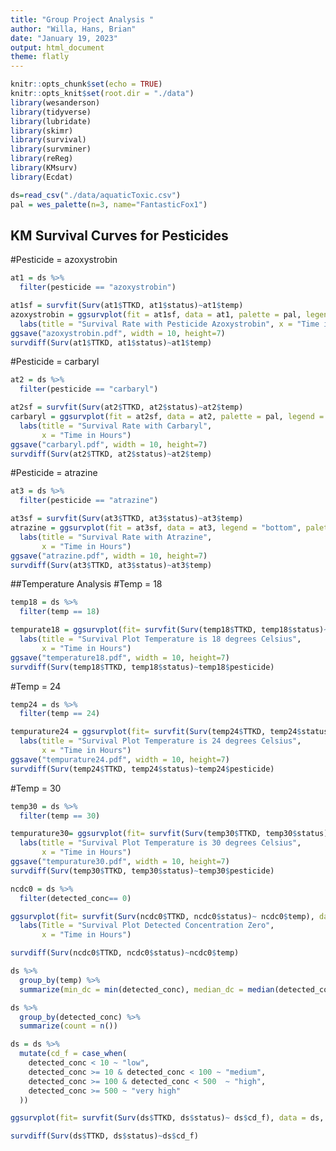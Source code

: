 ```yaml
---
title: "Group Project Analysis "
author: "Willa, Hans, Brian"
date: "January 19, 2023"
output: html_document
theme: flatly
---
```



```r
knitr::opts_chunk$set(echo = TRUE)
knitr::opts_knit$set(root.dir = "./data")
library(wesanderson)
library(tidyverse)
library(lubridate)
library(skimr)
library(survival)
library(survminer)
library(reReg)
library(KMsurv)
library(Ecdat)

ds=read_csv("./data/aquaticToxic.csv")
pal = wes_palette(n=3, name="FantasticFox1")
```

## KM Survival Curves for Pesticides 

#Pesticide = azoxystrobin
```r
at1 = ds %>% 
  filter(pesticide == "azoxystrobin")
```

```r
at1sf = survfit(Surv(at1$TTKD, at1$status)~at1$temp) 
azoxystrobin = ggsurvplot(fit = at1sf, data = at1, palette = pal, legend = "bottom", legend.labs = c("18°C","24°C", "30°C"), risk.table = F, conf.int=F, surv.median.line="hv") +
  labs(title = "Survival Rate with Pesticide Azoxystrobin", x = "Time in Hours") 
ggsave("azoxystrobin.pdf", width = 10, height=7)
survdiff(Surv(at1$TTKD, at1$status)~at1$temp)
```

#Pesticide = carbaryl
```r
at2 = ds %>%
  filter(pesticide == "carbaryl")

at2sf = survfit(Surv(at2$TTKD, at2$status)~at2$temp) 
carbaryl = ggsurvplot(fit = at2sf, data = at2, palette = pal, legend = "bottom", legend.labs = c("18°C","24°C", "30°C"),risk.table = F, conf.int=F, surv.median.line="hv") +
  labs(title = "Survival Rate with Carbaryl", 
       x = "Time in Hours")
ggsave("carbaryl.pdf", width = 10, height=7)
survdiff(Surv(at2$TTKD, at2$status)~at2$temp)
```

#Pesticide = atrazine
```r
at3 = ds %>%
  filter(pesticide == "atrazine")

at3sf = survfit(Surv(at3$TTKD, at3$status)~at3$temp) 
atrazine = ggsurvplot(fit = at3sf, data = at3, legend = "bottom", palette = pal, risk.table = F, legend.labs = c("18°C","24°C", "30°C"), conf.int=F, surv.median.line="hv") +
  labs(title = "Survival Rate with Atrazine", 
       x = "Time in Hours")
ggsave("atrazine.pdf", width = 10, height=7)
survdiff(Surv(at3$TTKD, at3$status)~at3$temp)
```
##Temperature Analysis
#Temp = 18
```r
temp18 = ds %>%
  filter(temp == 18)

tempurate18 = ggsurvplot(fit= survfit(Surv(temp18$TTKD, temp18$status)~temp18$pesticide),palette = pal, legend.labs = c("Atrazine","Azoxystrobin", "Carbaryl"),data = temp18, surv.median.line="hv") +
  labs(title = "Survival Plot Temperature is 18 degrees Celsius", 
       x = "Time in Hours")
ggsave("temperature18.pdf", width = 10, height=7)
survdiff(Surv(temp18$TTKD, temp18$status)~temp18$pesticide)
```

#Temp = 24
```r
temp24 = ds %>%
  filter(temp == 24)

tempurature24 = ggsurvplot(fit= survfit(Surv(temp24$TTKD, temp24$status)~temp24$pesticide), legend.labs = c("Atrazine","Azoxystrobin", "Carbaryl"), palette = pal, data = temp24, surv.median.line="hv") +
  labs(title = "Survival Plot Temperature is 24 degrees Celsius", 
       x = "Time in Hours")
ggsave("tempurature24.pdf", width = 10, height=7)
survdiff(Surv(temp24$TTKD, temp24$status)~temp24$pesticide)
```

#Temp = 30 
```r
temp30 = ds %>%
  filter(temp == 30)

tempurature30= ggsurvplot(fit= survfit(Surv(temp30$TTKD, temp30$status)~temp30$pesticide),palette = pal,legend.labs = c("Atrazine","Azoxystrobin", "Carbaryl"),  data = temp30, surv.median.line="hv") +
  labs(title = "Survival Plot Temperature is 30 degrees Celsius", 
       x = "Time in Hours")
ggsave("tempurature30.pdf", width = 10, height=7)
survdiff(Surv(temp30$TTKD, temp30$status)~temp30$pesticide)
```
```r
ncdc0 = ds %>% 
  filter(detected_conc== 0) 

ggsurvplot(fit= survfit(Surv(ncdc0$TTKD, ncdc0$status)~ ncdc0$temp), data = ncdc0, surv.median.line="hv") +
  labs(Title = "Survival Plot Detected Concentration Zero", 
       x = "Time in Hours")

survdiff(Surv(ncdc0$TTKD, ncdc0$status)~ncdc0$temp)
```

```r
ds %>%
  group_by(temp) %>%
  summarize(min_dc = min(detected_conc), median_dc = median(detected_conc), max_dc = max(detected_conc), min_nc = min(nominal_conc), median_nc = median(nominal_conc), max_nc = max(nominal_conc))
```
```r
ds %>%
  group_by(detected_conc) %>%
  summarize(count = n())
```
```r
ds = ds %>%
  mutate(cd_f = case_when(
    detected_conc < 10 ~ "low",
    detected_conc >= 10 & detected_conc < 100 ~ "medium",
    detected_conc >= 100 & detected_conc < 500  ~ "high",
    detected_conc >= 500 ~ "very high"
  ))
```

```r
ggsurvplot(fit= survfit(Surv(ds$TTKD, ds$status)~ ds$cd_f), data = ds, surv.median.line="hv") 

survdiff(Surv(ds$TTKD, ds$status)~ds$cd_f)
```

